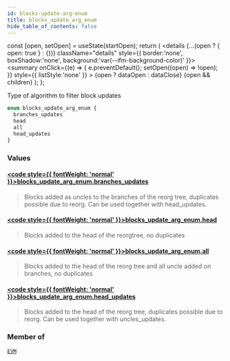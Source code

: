```yaml
---
id: blocks-update-arg-enum
title: blocks_update_arg_enum
hide_table_of_contents: false
---
```







  const [open, setOpen] = useState(startOpen);
  return (
    <details {...(open ? { open: true } : {})} className="details" style={{ border:'none', boxShadow:'none', background:'var(--ifm-background-color)' }}>
      <summary
        onClick={(e) => {
          e.preventDefault();
          setOpen((open) => !open);
        }}
        style={{ listStyle:'none' }}
      >
      {open ? dataOpen : dataClose}
      </summary>
      {open && children}
    </details>
  );
};








Type of algorithm to filter block updates


```graphql
enum blocks_update_arg_enum {
  branches_updates
  head
  all
  head_updates
}
```




### Values

#### [<code style={{ fontWeight: 'normal' }}>blocks_update_arg_enum.<b>branches_updates</b></code>](#)  
> 
> 
> Blocks added as uncles to the branches of the reorg tree, duplicates possible due to reorg. Can be used together with head_updates.
> 

#### [<code style={{ fontWeight: 'normal' }}>blocks_update_arg_enum.<b>head</b></code>](#)  
> 
> 
> Blocks added to the head of the reorgtree, no duplicates
> 

#### [<code style={{ fontWeight: 'normal' }}>blocks_update_arg_enum.<b>all</b></code>](#)  
> 
> 
> Blocks added to the head of the reorg tree and all uncle added on branches, no duplicates
> 

#### [<code style={{ fontWeight: 'normal' }}>blocks_update_arg_enum.<b>head_updates</b></code>](#)  
> 
> 
> Blocks added to the head of the reorg tree, duplicates possible due to reorg. Can be used together with uncles_updates.
> 



### Member of

[`EVM`](/docs/graphql-reference/subscriptions/evm)  <Badge class="badge badge--secondary" text="subscription"/>

